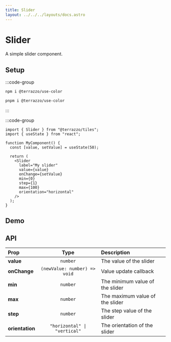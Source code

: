 ```yaml
---
title: Slider
layout: ../../../layouts/docs.astro
---
```



# Slider

A simple slider component.

## Setup

:::code-group

```sh npm
npm i @terrazzo/use-color
```

```sh pnpm
pnpm i @terrazzo/use-color
```

:::

:::code-group

```tsx MyComponent.tsx
import { Slider } from "@terrazzo/tiles";
import { useState } from "react";

function MyComponent() {
  const [value, setValue] = useState(50);

  return (
    <Slider
      label="My slider"
      value={value}
      onChange={setValue}
      min={0}
      step={1}
      max={100}
      orientation="horizontal"
    />
  );
}
```

## Demo

<DemoSlider client:load />

## API

| Prop            |             Type             | Description                     |
| :-------------- | :--------------------------: | :------------------------------ |
| **value**       |           `number`           | The value of the slider         |
| **onChange**    | `(newValue: number) => void` | Value update callback           |
| **min**         |           `number`           | The minimum value of the slider |
| **max**         |           `number`           | The maximum value of the slider |
| **step**        |           `number`           | The step value of the slider    |
| **orientation** | `"horizontal" \| "vertical"` | The orientation of the slider   |
